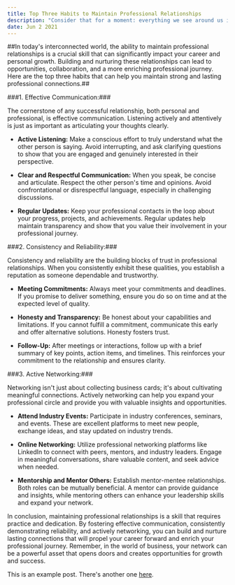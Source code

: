 ```yaml
---
title: Top Three Habits to Maintain Professional Relationships
description: "Consider that for a moment: everything we see around us is assumed to have had a cause and is contingent upon."
date: Jun 2 2021
---
```


##In today's interconnected world, the ability to maintain professional relationships is a crucial skill that can significantly impact your career and personal growth. Building and nurturing these relationships can lead to opportunities, collaboration, and a more enriching professional journey. Here are the top three habits that can help you maintain strong and lasting professional connections.##

###1. Effective Communication:###

The cornerstone of any successful relationship, both personal and professional, is effective communication. Listening actively and attentively is just as important as articulating your thoughts clearly. 

* **Active Listening:** Make a conscious effort to truly understand what the other person is saying. Avoid interrupting, and ask clarifying questions to show that you are engaged and genuinely interested in their perspective.

* **Clear and Respectful Communication:** When you speak, be concise and articulate. Respect the other person's time and opinions. Avoid confrontational or disrespectful language, especially in challenging discussions.

* **Regular Updates:** Keep your professional contacts in the loop about your progress, projects, and achievements. Regular updates help maintain transparency and show that you value their involvement in your professional journey.

###2. Consistency and Reliability:###

Consistency and reliability are the building blocks of trust in professional relationships. When you consistently exhibit these qualities, you establish a reputation as someone dependable and trustworthy.

* **Meeting Commitments:** Always meet your commitments and deadlines. If you promise to deliver something, ensure you do so on time and at the expected level of quality.

* **Honesty and Transparency:** Be honest about your capabilities and limitations. If you cannot fulfill a commitment, communicate this early and offer alternative solutions. Honesty fosters trust.

* **Follow-Up:** After meetings or interactions, follow up with a brief summary of key points, action items, and timelines. This reinforces your commitment to the relationship and ensures clarity.

###3. Active Networking:###

Networking isn't just about collecting business cards; it's about cultivating meaningful connections. Actively networking can help you expand your professional circle and provide you with valuable insights and opportunities.

* **Attend Industry Events:** Participate in industry conferences, seminars, and events. These are excellent platforms to meet new people, exchange ideas, and stay updated on industry trends.

* **Online Networking:** Utilize professional networking platforms like LinkedIn to connect with peers, mentors, and industry leaders. Engage in meaningful conversations, share valuable content, and seek advice when needed.

* **Mentorship and Mentor Others:** Establish mentor-mentee relationships. Both roles can be mutually beneficial. A mentor can provide guidance and insights, while mentoring others can enhance your leadership skills and expand your network.

In conclusion, maintaining professional relationships is a skill that requires practice and dedication. By fostering effective communication, consistently demonstrating reliability, and actively networking, you can build and nurture lasting connections that will propel your career forward and enrich your professional journey. Remember, in the world of business, your network can be a powerful asset that opens doors and creates opportunities for growth and success.

This is an example post. There's another one [here](/posts/example-post).
